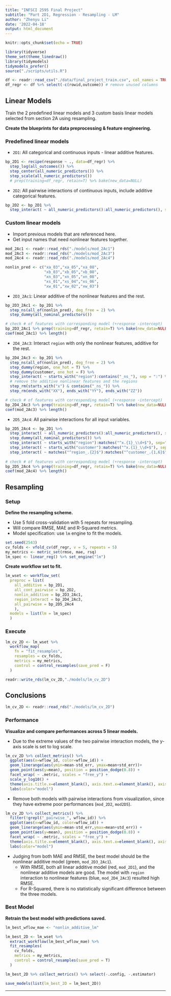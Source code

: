 ```yaml
---
title: "INFSCI 2595 Final Project"
subtitle: "Part 2D1, Regression - Resampling - LM"
author: "Zhenyu Li"
date: '2022-04-18'
output: html_document
---
```


```r
knitr::opts_chunk$set(echo = TRUE)
```

```r
library(tidyverse)
theme_set(theme_linedraw())
library(tidymodels)
tidymodels_prefer()
source("./scripts/utils.R")
```

```r
df <- readr::read_csv("./data/final_project_train.csv", col_names = TRUE)
df_regr <- df %>% select(-c(rowid,outcome)) # remove unused columns
```


## Linear Models

Train the 2 predefined linear models and 3 custom basis linear models selected from section 2A using resampling.  

**Create the blueprints for data preprocessing & feature engineering.**  

### Predefined linear models

- `2D1`: All categorical and continuous inputs - linear additive features.

```r
bp_2D1 <- recipe(response ~ ., data=df_regr) %>% 
  step_log(all_outcomes()) %>% 
  step_center(all_numeric_predictors()) %>% 
  step_scale(all_numeric_predictors())
  # prep(training=df_regr, retain=T) %>% bake(new_data=NULL)
```

- `2D2`: All pairwise interactions of continuous inputs, include additive categorical features.
  
```r
bp_2D2 <- bp_2D1 %>% 
  step_interact( ~ all_numeric_predictors():all_numeric_predictors(), sep = ":")
```

### Custom linear models

- Import previous models that are referenced here.
- Get input names that need nonlinear features together.

```r
mod_2Ac1 <- readr::read_rds("./models/mod_2Ac1")
mod_2Ac3 <- readr::read_rds("./models/mod_2Ac3")
mod_2Ac4 <- readr::read_rds("./models/mod_2Ac4")

nonlin_pred <- c("xa_03","xa_05","xa_08",
                 "xb_03","xb_05","xb_08",
                 "xn_03","xn_05","xn_08",
                 "xs_01","xs_04","xs_06",
                 "xw_01","xw_02","xw_03")
```


- `2D3_2Ac1`: Linear additive of the nonlinear features and the rest. 

```r
bp_2D3_2Ac1 <- bp_2D1 %>% 
  step_ns(all_of(nonlin_pred), deg_free = 2) %>% 
  step_dummy(all_nominal_predictors())

# check # of features with corresponding model (+response -intercept)
bp_2D3_2Ac1 %>% prep(training=df_regr, retain=T) %>% bake(new_data=NULL) %>% ncol()
coef(mod_2Ac1) %>% length()
```

- `2D4_2Ac3`: Interact `region` with only the nonlinear features, additive for the rest.

```r
bp_2D4_2Ac3 <- bp_2D1 %>% 
  step_ns(all_of(nonlin_pred), deg_free = 2) %>% 
  step_dummy(region, one_hot = T) %>% 
  step_dummy(customer, one_hot = F) %>% 
  step_interact( ~ starts_with("region"):contains("_ns_"), sep = ":") %>% 
  # remove the additive nonlinear features and the regions
  step_rm(starts_with("x") & contains("_ns_")) %>% 
  step_rm(ends_with("XX"), ends_with("YY"), ends_with("ZZ"))

# check # of features with corresponding model (+response -intercept)
bp_2D4_2Ac3 %>% prep(training=df_regr, retain=T) %>% bake(new_data=NULL) %>% ncol()
coef(mod_2Ac3) %>% length()
```

- `2D5_2Ac4`: All pairwise interactions for all input variables.  

```r
bp_2D5_2Ac4 <- bp_2D1 %>% 
  step_interact( ~ all_numeric_predictors():all_numeric_predictors(), sep=":") %>% 
  step_dummy(all_nominal_predictors()) %>% 
  step_interact( ~ starts_with("region"):matches("^x.{1}_\\d+$"), sep=":") %>% 
  step_interact( ~ starts_with("customer"):matches("^x.{1}_\\d+$"), sep=":") %>% 
  step_interact( ~ matches("^region_.{2}$"):matches("^customer_.{1,6}$"), sep=":")
  
# check # of features with corresponding model (+response -intercept)
bp_2D5_2Ac4 %>% prep(training=df_regr, retain=T) %>% bake(new_data=NULL) %>% ncol()
coef(mod_2Ac4) %>% length()
```

## Resampling

### Setup

**Define the resampling scheme.**

- Use 5 fold cross-validation with 5 repeats for resampling.
- Will compare RMSE, MAE and R-Squared metrics.
- Model specification: use `lm` engine to fit the models.

```r
set.seed(2543)
cv_folds <- vfold_cv(df_regr, v = 5, repeats = 5) 
my_metrics <- metric_set(rmse, mae, rsq)
lm_spec <- linear_reg() %>% set_engine("lm")
```

**Create workflow set to fit.**  

```r
lm_wset <- workflow_set(
  preproc = list(
    all_additive = bp_2D1,
    all_cont_pairwise = bp_2D2,
    nonlin_additive = bp_2D3_2Ac1,
    region_interact = bp_2D4_2Ac3,
    all_pairwise = bp_2D5_2Ac4
    ), 
  models = list(lm = lm_spec)
  )
```

### Execute

```r
lm_cv_2D <- lm_wset %>% 
  workflow_map(
    fn = "fit_resamples",
    resamples = cv_folds, 
    metrics = my_metrics,
    control = control_resamples(save_pred = F)
  )
```

```r
readr::write_rds(lm_cv_2D,"./models/lm_cv_2D")
```

## Conclusions

```r
lm_cv_2D <- readr::read_rds("./models/lm_cv_2D")
```

### Performance

**Visualize and compare performances across 5 linear models.**

- Due to the extreme values of the two pairwise interaction models, the y-axis scale is set to log scale. 

```r
lm_cv_2D %>% collect_metrics() %>% 
  ggplot(aes(x=wflow_id, color=wflow_id)) + 
  geom_linerange(aes(ymin=mean-std_err, ymax=mean+std_err))+
  geom_point(aes(y=mean), position = position_dodge(0.8)) +
  facet_wrap( ~ .metric, scales = "free_y") +
  scale_y_log10() +
  theme(axis.title.x=element_blank(), axis.text.x=element_blank(), axis.ticks.x=element_blank()) +
  labs(color="model")
```

- Remove both models with pairwise interactions from visualization, since they have extreme poor performances (`mod_2D2`, `mod2D5`).  

```r
lm_cv_2D %>% collect_metrics() %>% 
  filter(!grepl("_pairwise_", wflow_id)) %>% 
  ggplot(aes(x=wflow_id, color=wflow_id)) + 
  geom_linerange(aes(ymin=mean-std_err,ymax=mean+std_err)) +
  geom_point(aes(y=mean), position = position_dodge(0.8)) +
  facet_wrap( ~ .metric, scales = "free_y") +
  theme(axis.title.x=element_blank(), axis.text.x=element_blank(), axis.ticks.x=element_blank()) +
  labs(color="model")
```

- Judging from both MAE and RMSE, the best model should be the nonlinear additive model (green, `mod_2D3_2Ac1`). 
  - With RMSE, both all linear additive model (red, `mod_2D1`), and the nonlinear additive models are good. The model with `region` interaction to nonlinear features (blue, `mod_2D4_2Ac3`) resulted high RMSE. 
  - For R-Squared, there is no statistically significant difference between the three models. 

### Best Model

**Retrain the best model with predictions saved.**

```r
lm_best_wflow_mae <- "nonlin_additive_lm"

lm_best_2D <- lm_wset %>% 
  extract_workflow(lm_best_wflow_mae) %>% 
  fit_resamples(
    cv_folds,
    metrics = my_metrics,
    control = control_resamples(save_pred = T)
  )

lm_best_2D %>% collect_metrics() %>% select(-.config, -.estimator)
```

```r
save_models(list(lm_best_2D = lm_best_2D))
```

----
